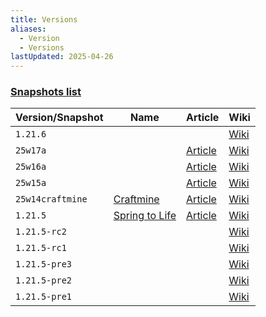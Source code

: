 ```yaml
---
title: Versions
aliases:
  - Version
  - Versions
lastUpdated: 2025-04-26
---
```



### [Snapshots list](https://feedback.minecraft.net/hc/en-us/sections/360002267532-Snapshot-Information-and-Changelogs)

| Version/Snapshot                                                                      | Name                                | Article                                                                      | Wiki                                                                     |
| ------------------------------------------------------------------------------------- | ----------------------------------- | ---------------------------------------------------------------------------- | ------------------------------------------------------------------------ |
| `1.21.6` <Badge variant="caution" text="Upcoming" />                                  |                                     |                                                                              | [Wiki](https://minecraft.wiki/w/Java_Edition_1.21.6)                     |
| `25w17a` <Badge variant="success" text="Latest" /> <Badge variant="tip" text="New" /> |                                     | [Article](https://www.minecraft.net/en-us/article/minecraft-snapshot-25w17a) | [Wiki](https://minecraft.wiki/w/Java_Edition_25w17a)                     |
| `25w16a`                                                                              |                                     | [Article](https://www.minecraft.net/en-us/article/minecraft-snapshot-25w16a) | [Wiki](https://minecraft.wiki/w/Java_Edition_25w16a)                     |
| `25w15a`                                                                              |                                     | [Article](https://www.minecraft.net/en-us/article/minecraft-snapshot-25w15a) | [Wiki](https://minecraft.wiki/w/Java_Edition_25w15a)                     |
| `25w14craftmine`                                                                      | [Craftmine](/craftmine)             | [Article](https://www.minecraft.net/en-us/article/the-craftmine-update)      | [Wiki](https://minecraft.wiki/w/Java_Edition_25w14craftmine)             |
| `1.21.5` <Badge variant="success" text="Main" />                                      | [Spring to Life](/springtolife)     | [Article](https://www.minecraft.net/en-us/article/spring-to-life-game-drop)  | [Wiki](https://minecraft.wiki/w/Java_Edition_1.21.5)                     |
| `1.21.5-rc2`                                                                          |                                     |                                                                              | [Wiki](https://minecraft.wiki/w/Java_Edition_1.21.5_Release_Candidate_2) |
| `1.21.5-rc1`                                                                          |                                     |                                                                              | [Wiki](https://minecraft.wiki/w/Java_Edition_1.21.5_Release_Candidate_1) |
| `1.21.5-pre3`                                                                         |                                     |                                                                              | [Wiki](https://minecraft.wiki/w/Java_Edition_1.21.5_Pre-Release_3)       |
| `1.21.5-pre2`                                                                         |                                     |                                                                              | [Wiki](https://minecraft.wiki/w/Java_Edition_1.21.5_Pre-release_2)       |
| `1.21.5-pre1`                                                                         |                                     |                                                                              | [Wiki](https://minecraft.wiki/w/Java_Edition_1.21.5_Release_Candidate_1) |
